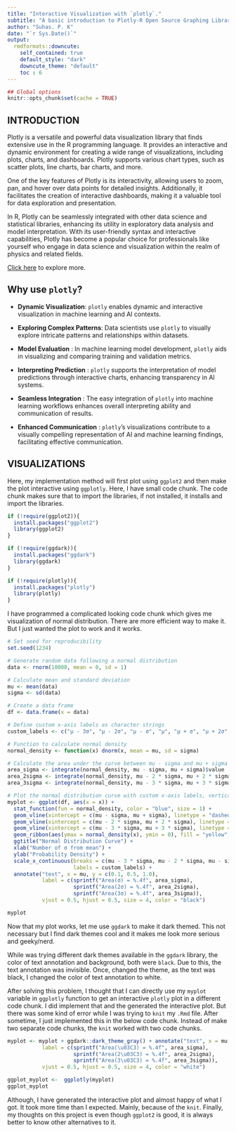 ```yaml
---
title: "Interactive Visualization with `plotly`."
subtitle: "A basic introduction to Plotly-R Open Source Graphing Library."
author: "Suhas. P. K"
date: "`r Sys.Date()`"
output:
  rmdformats::downcute:
    self_contained: true
    default_style: "dark"
    downcute_theme: "default"
    toc : 6
---
```


```r
## Global options
knitr::opts_chunk$set(cache = TRUE)
```

## INTRODUCTION

Plotly is a versatile and powerful data visualization library that finds extensive use in the R programming language. It provides an interactive and dynamic environment for creating a wide range of visualizations, including plots, charts, and dashboards. Plotly supports various chart types, such as scatter plots, line charts, bar charts, and more.

One of the key features of Plotly is its interactivity, allowing users to zoom, pan, and hover over data points for detailed insights. Additionally, it facilitates the creation of interactive dashboards, making it a valuable tool for data exploration and presentation.

In R, Plotly can be seamlessly integrated with other data science and statistical libraries, enhancing its utility in exploratory data analysis and model interpretation. With its user-friendly syntax and interactive capabilities, Plotly has become a popular choice for professionals like yourself who engage in data science and visualization within the realm of physics and related fields.

[Click here](https://plotly.com/r/) to explore more.

## Why use `plotly`?

-   **Dynamic Visualization**: `plotly` enables dynamic and interactive visualization in machine learning and AI contexts.

-   **Exploring Complex Patterns**: Data scientists use `plotly` to visually explore intricate patterns and relationships within datasets.

-   **Model Evaluation** : In machine learning model development, `plotly` aids in visualizing and comparing training and validation metrics.

-   **Interpreting Prediction** : `plotly` supports the interpretation of model predictions through interactive charts, enhancing transparency in AI systems.

-   **Seamless Integration** : The easy integration of `plotly` into machine learning workflows enhances overall interpreting ability and communication of results.

-   **Enhanced Communication** : `plotly`'s visualizations contribute to a visually compelling representation of AI and machine learning findings, facilitating effective communication.

## VISUALIZATIONS

Here, my implementation method will first plot using `ggplot2` and then make the plot interactive using `ggplotly`. Here, I have small code chunk. The code chunk makes sure that to import the libraries, if not installed, it installs and import the libraries.

```r
if (!require(ggplot2)){
  install.packages("ggplot2")
  library(ggplot2)
}

if (!require(ggdark)){
  install.packages("ggdark")
  library(ggdark)
}

if (!require(plotly)){
  install.packages("plotly")
  library(plotly)
}
```

I have programmed a complicated looking code chunk which gives me visualization of normal distribution. There are more efficient way to make it. But I just wanted the plot to work and it works.

```r

# Set seed for reproducibility
set.seed(1234)

# Generate random data following a normal distribution
data <- rnorm(10000, mean = 0, sd = 1)

# Calculate mean and standard deviation
mu <- mean(data)
sigma <- sd(data)

# Create a data frame
df <- data.frame(x = data)

# Define custom x-axis labels as character strings
custom_labels <- c("μ - 3σ", "μ - 2σ", "μ - σ", "μ", "μ + σ", "μ + 2σ", "μ + 3σ")

# Function to calculate normal density
normal_density <- function(x) dnorm(x, mean = mu, sd = sigma)

# Calculate the area under the curve between mu - sigma and mu + sigma
area_sigma <- integrate(normal_density, mu - sigma, mu + sigma)$value
area_2sigma <- integrate(normal_density, mu - 2 * sigma, mu + 2 * sigma)$value
area_3sigma <- integrate(normal_density, mu - 3 * sigma, mu + 3 * sigma)$value

# Plot the normal distribution curve with custom x-axis labels, vertical lines, and shaded areas
myplot <- ggplot(df, aes(x = x)) +
  stat_function(fun = normal_density, color = "blue", size = 1) +
  geom_vline(xintercept = c(mu - sigma, mu + sigma), linetype = "dashed", color = "red") +
  geom_vline(xintercept = c(mu - 2 * sigma, mu + 2 * sigma), linetype = "dashed", color = "purple")+
  geom_vline(xintercept = c(mu - 3 * sigma, mu + 3 * sigma), linetype = "dashed", color = "black")+
  geom_ribbon(aes(ymax = normal_density(x), ymin = 0), fill = "yellow", alpha = 0.5) +
  ggtitle("Normal Distribution Curve") +
  xlab("Number of σ from mean") +
  ylab("Probability Density") +
  scale_x_continuous(breaks = c(mu - 3 * sigma, mu - 2 * sigma, mu - sigma, mu, mu + sigma, mu + 2 * sigma, mu + 3 * sigma),
                     labels = custom_labels) +
  annotate("text", x = mu, y = c(0.1, 0.5, 1.0), 
           label = c(sprintf("Area(σ) = %.4f", area_sigma),
                     sprintf("Area(2σ) = %.4f", area_2sigma),
                     sprintf("Area(3σ) = %.4f", area_3sigma)),
           vjust = 0.5, hjust = 0.5, size = 4, color = "black") 

myplot

```

Now that my plot works, let me use `ggdark` to make it dark themed. This not necessary but I find dark themes cool and it makes me look more serious and geeky/nerd.

While was trying different dark themes available in the `ggdark` library, the color of text annotation and background, both were `black`. Due to this, the text annotation was invisible. Once, changed the theme, as the text was black, I changed the color of text annotation to white.

After solving this problem, I thought that I can directly use my `myplot` variable in `ggplotly` function to get an interactive `plotly` plot in a different code chunk. I did implement that and the generated the interactive plot. But there was some kind of error while I was trying to `knit` my `.Rmd` file. After sometime, I just implemented this in the below code chunk. Instead of make two separate code chunks, the `knit` worked with two code chunks.

```r

myplot <- myplot + ggdark::dark_theme_gray() + annotate("text", x = mu, y = c(0.1, 0.5, 1.0), 
           label = c(sprintf("Area(\u03C3) = %.4f", area_sigma),
                     sprintf("Area(2\u03C3) = %.4f", area_2sigma),
                     sprintf("Area(3\u03C3) = %.4f", area_3sigma)),
           vjust = 0.5, hjust = 0.5, size = 4, color = "white")

ggplot_myplot <-  ggplotly(myplot)
ggplot_myplot

```

Although, I have generated the interactive plot and almost happy of what I got. It took more time than I expected. Mainly, because of the `knit`. Finally, my thoughts on this project is even though `ggplot2` is good, it is always better to know other alternatives to it.



